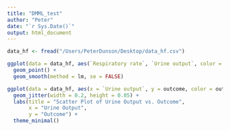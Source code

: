 ```yaml
---
title: "DMML_test"
author: "Peter"
date: "`r Sys.Date()`"
output: html_document
---
```


```r
data_hf <- fread("/Users/PeterDunson/Desktop/data_hf.csv")
```


```r
ggplot(data = data_hf, aes(`Respiratory rate`, `Urine output`, color = outcome)) +
  geom_point() +
  geom_smooth(method = lm, se = FALSE)
```

```r
ggplot(data = data_hf, aes(x = `Urine output`, y = outcome, color = outcome)) +
  geom_jitter(width = 0.2, height = 0.05) +
  labs(title = "Scatter Plot of Urine Output vs. Outcome",
       x = "Urine Output",
       y = "Outcome") +
  theme_minimal()
```


